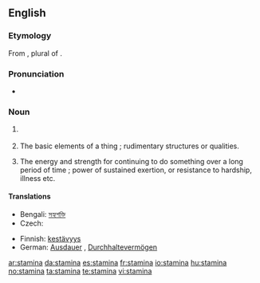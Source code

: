 ==English==

===Etymology===
From {{etyl|la}} {{term|stamina|stāmina|lang=la}}, plural of {{term|stamen|stāmen}}.

===Pronunciation===
* {{a|UK}} {{IPA|/ˈstamɪnə/}}

===Noun===
{{en-noun|-}}

# {{botany}} {{plural of|[[stamen]]}}
# {{context|obsolete|as plural}} The basic elements of a thing ; rudimentary structures or qualities.
# {{uncountable|now considered singular}} The energy and strength for continuing to do something over a long period of time ; power of sustained exertion, or resistance to hardship, illness etc.

====Translations====
{{trans-top|power of sustained exertion}}
* Bengali: [[সহ্যশক্তি]]
* Czech: {{t-|cs|výdrž|f}}
{{trans-mid}}
* Finnish: [[kestävyys]]
* German: [[Ausdauer]] {{f}}, [[Durchhaltevermögen]] {{n}}
{{trans-bottom}}

[[ar:stamina]]
[[da:stamina]]
[[es:stamina]]
[[fr:stamina]]
[[io:stamina]]
[[hu:stamina]]
[[no:stamina]]
[[ta:stamina]]
[[te:stamina]]
[[vi:stamina]]